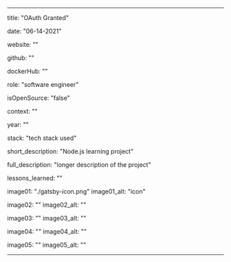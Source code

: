 ---

title: "OAuth Granted"

date: "06-14-2021"

website: ""

github: ""

dockerHub: ""

role: "software engineer"

isOpenSource: "false"

context: ""

year: ""

stack: "tech stack used"

short_description: "Node.js learning project"

full_description: "longer description of the project"

lessons_learned: ""

image01: "./gatsby-icon.png"
image01_alt: "icon"

image02: ""
image02_alt: ""

image03: ""
image03_alt: ""

image04: ""
image04_alt: ""

image05: ""
image05_alt: ""

---